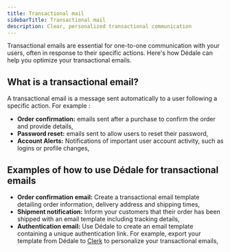 ```yaml
---
title: Transactional mail
sidebarTitle: Transactional mail
description: Clear, personalized transactional communication
---
```


Transactional emails are essential for one-to-one communication with your users, often in response to their specific actions. Here's how Dédale can help you optimize your transactional emails.

## What is a transactional email?

A transactional email is a message sent automatically to a user following a specific action. For example :

- **Order confirmation:** emails sent after a purchase to confirm the order and provide details,
- **Password reset:** emails sent to allow users to reset their password,
- **Account Alerts:** Notifications of important user account activity, such as logins or profile changes,

## Examples of how to use Dédale for transactional emails

- **Order confirmation email:** Create a transactional email template detailing order information, delivery address and shipping times,
- **Shipment notification:** Inform your customers that their order has been shipped with an email template including tracking details,
- **Authentication email:** Use Dédale to create an email template containing a unique authentication link. For example, export your template from Dédale to [Clerk](https://clerk.com/) to personalize your transactional emails,
